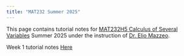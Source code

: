 ```yaml
---
title: "MAT232 Summer 2025"
---
```


This page contains tutorial notes for [MAT232H5 Calculus of Several Variables](https://utm.calendar.utoronto.ca/course/mat232h5]) Summer 2025 under the instruction of [Dr. Elio Mazzeo](https://www.utm.utoronto.ca/math-cs-stats/people/elio-mazzeo).

Week 1 tutorial notes [Here](/teaching/MAT232H5-Summer-2025/week1.pdf){download=week1}
